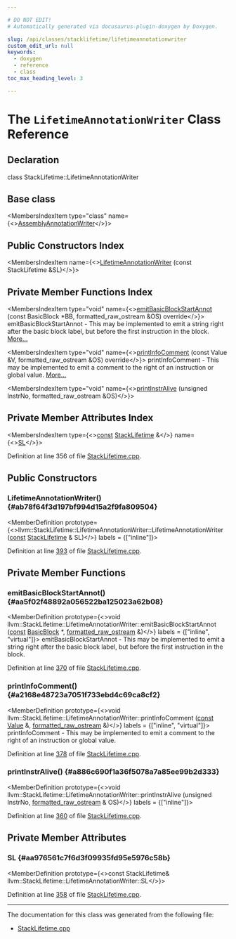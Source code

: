 ```yaml
---

# DO NOT EDIT!
# Automatically generated via docusaurus-plugin-doxygen by Doxygen.

slug: /api/classes/stacklifetime/lifetimeannotationwriter
custom_edit_url: null
keywords:
  - doxygen
  - reference
  - class
toc_max_heading_level: 3

---
```





# The `LifetimeAnnotationWriter` Class Reference

<DoxygenPage pluginConfig={pluginConfig}>



## Declaration

<CodeBlock>class StackLifetime::LifetimeAnnotationWriter</CodeBlock>

## Base class

<MembersIndex>

<MembersIndexItem
  type="class"
  name={<><a href="/docs/api/classes/llvm/assemblyannotationwriter">AssemblyAnnotationWriter</a></>}>
</MembersIndexItem>

</MembersIndex>

## Public Constructors Index

<MembersIndex>

<MembersIndexItem
  name={<><a href="#ab78f64f3d197bf994d15a2f9fa809504">LifetimeAnnotationWriter</a> (const StackLifetime &amp;SL)</>}>
</MembersIndexItem>

</MembersIndex>

## Private Member Functions Index

<MembersIndex>

<MembersIndexItem
  type="void"
  name={<><a href="#aa5f02f48892a056522ba125023a62b08">emitBasicBlockStartAnnot</a> (const BasicBlock &#42;BB, formatted&#95;raw&#95;ostream &amp;OS) override</>}>
emitBasicBlockStartAnnot - This may be implemented to emit a string right after the basic block label, but before the first instruction in the block. <a href="#aa5f02f48892a056522ba125023a62b08">More...</a>
</MembersIndexItem>

<MembersIndexItem
  type="void"
  name={<><a href="#a2168e48723a7051f733ebd4c69ca8cf2">printInfoComment</a> (const Value &amp;V, formatted&#95;raw&#95;ostream &amp;OS) override</>}>
printInfoComment - This may be implemented to emit a comment to the right of an instruction or global value. <a href="#a2168e48723a7051f733ebd4c69ca8cf2">More...</a>
</MembersIndexItem>

<MembersIndexItem
  type="void"
  name={<><a href="#a886c690f1a36f5078a7a85ee99b2d333">printInstrAlive</a> (unsigned InstrNo, formatted&#95;raw&#95;ostream &amp;OS)</>}>
</MembersIndexItem>

</MembersIndex>

## Private Member Attributes Index

<MembersIndex>

<MembersIndexItem
  type={<><a href="/docs/api/files/lib/lib/target/lib/target/aarch64/aarch64promoteconstant-cpp/#a90f8350fecae261c25be85d38b451bff">const</a> <a href="/docs/api/classes/llvm/stacklifetime">StackLifetime</a> &amp;</>}
  name={<><a href="#aa976561c7f6d3f09935fd95e5976c58b">SL</a></>}>
</MembersIndexItem>

</MembersIndex>


Definition at line 356 of file <a href="/docs/api/files/lib/lib/analysis/stacklifetime-cpp">StackLifetime.cpp</a>.

<SectionDefinition>

## Public Constructors

### LifetimeAnnotationWriter() {#ab78f64f3d197bf994d15a2f9fa809504}

<MemberDefinition
  prototype={<>llvm::StackLifetime::LifetimeAnnotationWriter::LifetimeAnnotationWriter (<a href="/docs/api/files/lib/lib/target/lib/target/aarch64/aarch64promoteconstant-cpp/#a90f8350fecae261c25be85d38b451bff">const</a> <a href="/docs/api/classes/llvm/stacklifetime">StackLifetime</a> &amp; SL)</>}
  labels = {["inline"]}>

Definition at line <a href="/docs/api/files/lib/lib/analysis/stacklifetime-cpp/#l00393">393</a> of file <a href="/docs/api/files/lib/lib/analysis/stacklifetime-cpp">StackLifetime.cpp</a>.
</MemberDefinition>

</SectionDefinition>

<SectionDefinition>

## Private Member Functions

### emitBasicBlockStartAnnot() {#aa5f02f48892a056522ba125023a62b08}

<MemberDefinition
  prototype={<>void llvm::StackLifetime::LifetimeAnnotationWriter::emitBasicBlockStartAnnot (<a href="/docs/api/files/lib/lib/target/lib/target/aarch64/aarch64promoteconstant-cpp/#a90f8350fecae261c25be85d38b451bff">const</a> <a href="/docs/api/classes/llvm/basicblock">BasicBlock</a> &#42;, <a href="/docs/api/classes/llvm/formatted-raw-ostream">formatted&#95;raw&#95;ostream</a> &amp;)</>}
  labels = {["inline", "virtual"]}>
emitBasicBlockStartAnnot - This may be implemented to emit a string right after the basic block label, but before the first instruction in the block.

Definition at line <a href="/docs/api/files/lib/lib/analysis/stacklifetime-cpp/#l00370">370</a> of file <a href="/docs/api/files/lib/lib/analysis/stacklifetime-cpp">StackLifetime.cpp</a>.
</MemberDefinition>

### printInfoComment() {#a2168e48723a7051f733ebd4c69ca8cf2}

<MemberDefinition
  prototype={<>void llvm::StackLifetime::LifetimeAnnotationWriter::printInfoComment (<a href="/docs/api/files/lib/lib/target/lib/target/aarch64/aarch64promoteconstant-cpp/#a90f8350fecae261c25be85d38b451bff">const</a> <a href="/docs/api/classes/llvm/value">Value</a> &amp;, <a href="/docs/api/classes/llvm/formatted-raw-ostream">formatted&#95;raw&#95;ostream</a> &amp;)</>}
  labels = {["inline", "virtual"]}>
printInfoComment - This may be implemented to emit a comment to the right of an instruction or global value.

Definition at line <a href="/docs/api/files/lib/lib/analysis/stacklifetime-cpp/#l00378">378</a> of file <a href="/docs/api/files/lib/lib/analysis/stacklifetime-cpp">StackLifetime.cpp</a>.
</MemberDefinition>

### printInstrAlive() {#a886c690f1a36f5078a7a85ee99b2d333}

<MemberDefinition
  prototype={<>void llvm::StackLifetime::LifetimeAnnotationWriter::printInstrAlive (unsigned InstrNo, <a href="/docs/api/classes/llvm/formatted-raw-ostream">formatted&#95;raw&#95;ostream</a> &amp; OS)</>}
  labels = {["inline"]}>

Definition at line <a href="/docs/api/files/lib/lib/analysis/stacklifetime-cpp/#l00360">360</a> of file <a href="/docs/api/files/lib/lib/analysis/stacklifetime-cpp">StackLifetime.cpp</a>.
</MemberDefinition>

</SectionDefinition>

<SectionDefinition>

## Private Member Attributes

### SL {#aa976561c7f6d3f09935fd95e5976c58b}

<MemberDefinition
  prototype={<>const StackLifetime&amp; llvm::StackLifetime::LifetimeAnnotationWriter::SL</>}>

Definition at line <a href="/docs/api/files/lib/lib/analysis/stacklifetime-cpp/#l00358">358</a> of file <a href="/docs/api/files/lib/lib/analysis/stacklifetime-cpp">StackLifetime.cpp</a>.
</MemberDefinition>

</SectionDefinition>

<hr/>

The documentation for this class was generated from the following file:

<ul>
<li><a href="/docs/api/files/lib/lib/analysis/stacklifetime-cpp">StackLifetime.cpp</a></li>
</ul>

</DoxygenPage>
